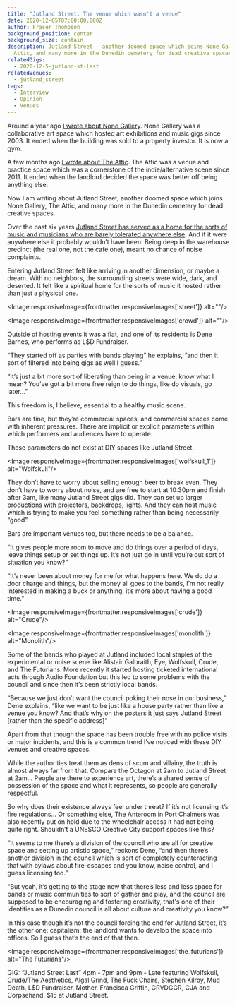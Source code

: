 ```yaml
---
title: "Jutland Street: The venue which wasn't a venue"
date: 2020-12-05T07:00:00.000Z
author: Fraser Thompson
background_position: center
background_size: contain
description: Jutland Street - another doomed space which joins None Gallery, The
  Attic, and many more in the Dunedin cemetery for dead creative spaces.
relatedGigs:
  - 2020-12-5-jutland-st-last
relatedVenues:
  - jutland_street
tags:
  - Interview
  - Opinion
  - Venues
---
```



Around a year ago [I wrote about None Gallery](/blog/goodbye_none/). None Gallery was a collaborative art space which hosted art exhibitions and music gigs since 2003. It ended when the building was sold to a property investor. It is now a gym.

A few months ago [I wrote about The Attic](/blog/%E2%80%9Cmusic_has_to_go_somewhere%E2%80%9D_the_attic_and_the_value_of_practice_spaces/). The Attic was a venue and practice space which was a cornerstone of the indie/alternative scene since 2011. It ended when the landlord decided the space was better off being anything else.

Now I am writing about Jutland Street, another doomed space which joins None Gallery, The Attic, and many more in the Dunedin cemetery for dead creative spaces.

Over the past six years [Jutland Street has served as a home for the sorts of music and musicians who are barely tolerated anywhere else](/venues/jutland_street/). And if it were anywhere else it probably wouldn’t have been: Being deep in the warehouse precinct (the real one, not the cafe one), meant no chance of noise complaints.

Entering Jutland Street felt like arriving in another dimension, or maybe a dream. With no neighbors, the surrounding streets were wide, dark, and deserted. It felt like a spiritual home for the sorts of music it hosted rather than just a physical one.

<Image responsiveImage={frontmatter.responsiveImages['street']} alt=""/>

<Image responsiveImage={frontmatter.responsiveImages['crowd']} alt=""/>

Outside of hosting events it was a flat, and one of its residents is Dene Barnes, who performs as L\$D Fundraiser.

“They started off as parties with bands playing” he explains, “and then it sort of filtered into being gigs as well I guess.”

“It’s just a bit more sort of liberating than being in a venue, know what I mean? You’ve got a bit more free reign to do things, like do visuals, go later…”

This freedom is, I believe, essential to a healthy music scene.

Bars are fine, but they’re commercial spaces, and commercial spaces come with inherent pressures. There are implicit or explicit parameters within which performers and audiences have to operate.

These parameters do not exist at DIY spaces like Jutland Street.

<Image responsiveImage={frontmatter.responsiveImages['wolfskull_1']} alt="Wolfskull"/>

They don’t have to worry about selling enough beer to break even. They don’t have to worry about noise, and are free to start at 10:30pm and finish after 3am, like many Jutland Street gigs did. They can set up larger productions with projectors, backdrops, lights. And they can host music which is trying to make you feel something rather than being necessarily “good”.

Bars are important venues too, but there needs to be a balance.

“It gives people more room to move and do things over a period of days, leave things setup or set things up. It’s not just go in until you’re out sort of situation you know?”

“It’s never been about money for me for what happens here. We do do a door charge and things, but the money all goes to the bands, I’m not really interested in making a buck or anything, it’s more about having a good time.”

<Image responsiveImage={frontmatter.responsiveImages['crude']} alt="Crude"/>

<Image responsiveImage={frontmatter.responsiveImages['monolith']} alt="Monolith"/>

Some of the bands who played at Jutland included local staples of the experimental or noise scene like Alistair Galbraith, Eye, Wolfskull, Crude, and The Futurians. More recently it started hosting ticketed international acts through Audio Foundation but this led to some problems with the council and since then it’s been strictly local bands.

“Because we just don’t want the council poking their nose in our business,” Dene explains, “like we want to be just like a house party rather than like a venue you know? And that’s why on the posters it just says Jutland Street [rather than the specific address]”

Apart from that though the space has been trouble free with no police visits or major incidents, and this is a common trend I’ve noticed with these DIY venues and creative spaces.

While the authorities treat them as dens of scum and villainy, the truth is almost always far from that. Compare the Octagon at 2am to Jutland Street at 2am... People are there to experience art, there’s a shared sense of possession of the space and what it represents, so people are generally respectful.

So why does their existence always feel under threat? If it’s not licensing it’s fire regulations… Or something else, The Anteroom in Port Chalmers was also recently put on hold due to the wheelchair access it had not being quite right. Shouldn’t a UNESCO Creative City support spaces like this?

“It seems to me there’s a division of the council who are all for creative space and setting up artistic space,” reckons Dene, “and then there’s another division in the council which is sort of completely counteracting that with bylaws about fire-escapes and you know, noise control, and I guess licensing too.”

“But yeah, it’s getting to the stage now that there’s less and less space for bands or music communities to sort of gather and play, and the council are supposed to be encouraging and fostering creativity, that's one of their identities as a Dunedin council is all about culture and creativity you know?”

In this case though it’s not the council forcing the end for Jutland Street, it’s the other one: capitalism; the landlord wants to develop the space into offices. So I guess that’s the end of that then.

<Image responsiveImage={frontmatter.responsiveImages['the_futurians']} alt="The Futurians"/>

GIG: “Jutland Street Last” 4pm - 7pm and 9pm - Late featuring Wolfskull, Crude/The Aesthetics, Algal Grind, The Fuck Chairs, Stephen Kilroy, Mud Death, L$D Fundraiser, Mother, Francisca Griffin, GRVDGGR, CJA and Corpsehand. $15 at Jutland Street.
